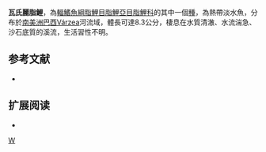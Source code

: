 {{Speciesbox 
| taxon = Astyanax varzeae
| status = NE
| status_system = IUCN3.1
| authority =  [[Abilhoa|Abilhoa]] & [[Duboc|Duboc]], 2007
| synonyms = 
}}
'''瓦氏麗脂鯉'''，為[[輻鰭魚綱|輻鰭魚綱]][[脂鯉目|脂鯉目]][[脂鯉亞目|脂鯉亞目]][[脂鯉科|脂鯉科]]的其中一個[[種|種]]，為熱帶淡水魚，分布於[[南美洲|南美洲]][[巴西|巴西]]Várzea河流域，體長可達8.3公分，棲息在水質清澈、水流湍急、沙石底質的溪流，生活習性不明。

==参考文献==
{{refbegin}}
*{{FishBase_species|genus=Astyanax|species=varzeae|year=2013|month=11}}
{{refend}}

== 扩展阅读 ==
{{refbegin}}
*{{wikispecies-inline|Astyanax varzeae|瓦氏麗脂鯉}}
{{refend}}
{{Taxonbar|from=Q6397736}}

[[Category:麗脂鯉屬|W]]


{{魚類小作品}}